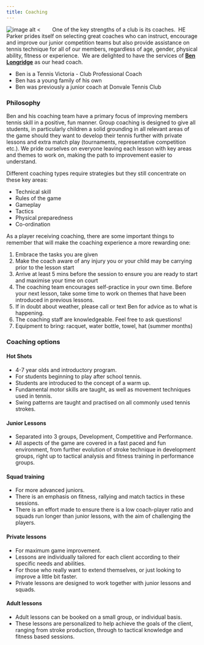 ```yaml
---
title: Coaching
---
```


```{=html}
<style>
img {
  float: left;
  padding-right: 4ex;
}
ul {
  overflow: hidden;
}
</style>
```

<section>

<div>

![image alt <](/media/BenLongridge.jpg) One of the key strengths of a club is its coaches.  HE Parker prides itself on selecting great coaches who can instruct, encourage and improve our junior competition teams but also provide assistance on tennis technique for all of our members, regardless of age, gender, physical ability, fitness or experience.  We are delighted to have the services of [**Ben Longridge**](https://www.advantedgetennisacademy.com.au) as our head coach.

</div>
</section>

  * Ben is a Tennis Victoria - Club Professional Coach
  * Ben has a young family of his own
  * Ben was previously a junior coach at Donvale Tennis Club

### Philosophy

Ben and his coaching team have a primary focus of improving members tennis skill in a positive, fun manner. Group coaching is designed to give all students, in particularly children a solid grounding in all relevant areas of the game should they want to develop their tennis further with private lessons and extra match play (tournaments, representative competition etc.). We pride ourselves on everyone leaving each lesson with key areas and themes to work on, making the path to improvement easier to understand.

Different coaching types require strategies but they still concentrate on these key areas:

  * Technical skill
  * Rules of the game
  * Gameplay
  * Tactics
  * Physical preparedness
  * Co-ordination

As a player receiving coaching, there are some important things to remember that will make the coaching experience a more rewarding one:

  1. Embrace the tasks you are given
  2. Make the coach aware of any injury you or your child may be carrying prior to the lesson start
  3. Arrive at least 5 mins before the session to ensure you are ready to start and maximise your time on court
  4. The coaching team encourages self-practice in your own time. Before your next lesson, take some time to work on themes that have been introduced in previous lessons.
  5. If in doubt about weather, please call or text Ben for advice as to what is happening.
  6. The coaching staff are knowledgeable. Feel free to ask questions!
  7. Equipment to bring: racquet, water bottle, towel, hat (summer months)

### Coaching options

#### Hot Shots

  * 4-7 year olds and introductory program.
  * For students beginning to play after school tennis.
  * Students are introduced to the concept of a warm up.
  * Fundamental motor skills are taught, as well as movement techniques used in tennis.
  * Swing patterns are taught and practised on all commonly used tennis strokes.

#### Junior Lessons

  * Separated into 3 groups, Development, Competitive and Performance.
  * All aspects of the game are covered in a fast paced and fun environment, from further evolution of stroke technique in development groups, right up to tactical analysis and fitness training in performance groups.

#### Squad training

  * For more advanced juniors.
  * There is an emphasis on fitness, rallying and match tactics in these sessions.
  * There is an effort made to ensure there is a low coach-player ratio and squads run longer than junior lessons, with the aim of challenging the players.

#### Private lessons

  * For maximum game improvement.
  * Lessons are individually tailored for each client according to their specific needs and abilities.
  * For those who really want to extend themselves, or just looking to improve a little bit faster.
  * Private lessons are designed to work together with junior lessons and squads.

#### Adult lessons

  * Adult lessons can be booked on a small group, or individual basis.
  * These lessons are personalized to help achieve the goals of the client, ranging from stroke production, through to tactical knowledge and fitness based sessions.
